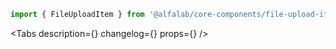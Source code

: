 

<Meta title='Components/Forms/File Upload/FileUploadItem' component={FileUploadItem} />

<!-- Canvas -->

<Story name='FileUploadItem'>
    <div style={{ width: 500 }}>
        <FileUploadItem
            name={text('name', 'Довольно длинное название файла.pdf')}
            uploadDate={text('uploadDate', '22.01.2018')}
            downloadLink={text('downloadLink', '')}
            error={text('error', '')}
            size={number('size', 500000000)}
            uploadStatus={select(
                'uploadStatus',
                ['ERROR', 'SUCCESS', 'LOADING', 'UPLOADING'],
                undefined,
            )}
            uploadPercent={number('uploadPercent', undefined)}
            showDelete={boolean('showDelete', false)}
            showRestore={boolean('showRestore', false)}
        />
    </div>
</Story>

<!-- Docs -->

<ComponentHeader
    name='FileUploadItem'
    version={version}
    package='@alfalab/core-components/file-upload-item'
    design='https://www.figma.com/file/cdNnkh2QdxuvYLrBm4cubM/Web-%3A%3A-Core-Default-Components?node-id=8957%3A60224'
/>

```jsx
import { FileUploadItem } from '@alfalab/core-components/file-upload-item';
```

<Tabs
    description={<Description />}
    changelog={<Changelog />}
    props={<ArgsTable of={FileUploadItemTS} />}
/>
